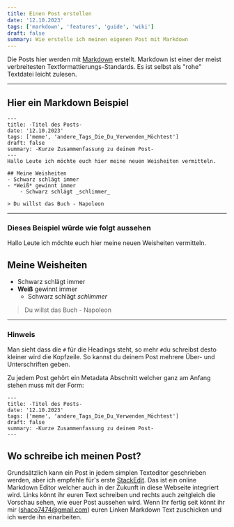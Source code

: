 ```yaml
---
title: Einen Post erstellen
date: '12.10.2023'
tags: ['markdown', 'features', 'guide', 'wiki']
draft: false
summary: Wie erstelle ich meinen eigenen Post mit Markdown
---
```


Die Posts hier werden mit [Markdown](https://de.wikipedia.org/wiki/Markdown#Auszeichnungsbeispiele) erstellt. 
Markdown ist einer der meist verbreitesten Textformattierungs-Standards. 
Es ist selbst als "rohe" Textdatei leicht zulesen.

---

## Hier ein Markdown Beispiel

```mdx
---
title: -Titel des Posts-
date: '12.10.2023'
tags: ['meme', 'andere_Tags_Die_Du_Verwenden_Möchtest']
draft: false
summary: -Kurze Zusammenfassung zu deinem Post-
---
Hallo Leute ich möchte euch hier meine neuen Weisheiten vermitteln.

## Meine Weisheiten
- Schwarz schlägt immer
- *Weiß* gewinnt immer
    - Schwarz schlägt _schlimmer_

> Du willst das Buch - Napoleon
```
---

### Dieses Beispiel würde wie folgt aussehen

Hallo Leute ich möchte euch hier meine neuen Weisheiten vermitteln.

## Meine Weisheiten
- Schwarz schlägt immer
- **Weiß** gewinnt immer
    - Schwarz schlägt _schlimmer_

> Du willst das Buch - Napoleon

--- 

### Hinweis

Man sieht dass die `#` für die Headings steht, so mehr `#`du schreibst desto kleiner wird die Kopfzeile. So kannst du deinem Post mehrere Über- und Unterschriften geben.

Zu jedem Post gehört ein Metadata Abschnitt welcher ganz am Anfang stehen muss mit der Form:
```mdx
---
title: -Titel des Posts-
date: '12.10.2023'
tags: ['meme', 'andere_Tags_Die_Du_Verwenden_Möchtest']
draft: false
summary: -Kurze Zusammenfassung zu deinem Post-
---
```

## Wo schreibe ich meinen Post?

Grundsätzlich kann ein Post in jedem simplen Texteditor geschrieben werden, aber ich empfehle für's erste [StackEdit](https://stackedit.io/app#). Das ist ein online Markdown Editor welcher auch in der Zukunft in diese Webseite integriert wird.
Links könnt ihr euren Text schreiben und rechts auch zeitgleich die Vorschau sehen, wie euer Post aussehen wird.
Wenn Ihr fertig seit könnt ihr mir (shaco7474@gmail.com) euren Linken Markdown Text zuschicken und ich werde ihn einarbeiten.